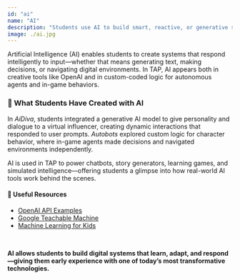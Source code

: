 ```yaml
---
id: "ai"
name: "AI"
description: "Students use AI to build smart, reactive, or generative systems—ranging from conversational bots to self-guided characters in digital spaces."
image: ./ai.jpg
---
```


Artificial Intelligence (AI) enables students to create systems that respond intelligently to input—whether that means generating text, making decisions, or navigating digital environments. In TAP, AI appears both in creative tools like OpenAI and in custom-coded logic for autonomous agents and in-game behaviors.

### 🤖 What Students Have Created with AI

In *AiDiva*, students integrated a generative AI model to give personality and dialogue to a virtual influencer, creating dynamic interactions that responded to user prompts. *Autobots* explored custom logic for character behavior, where in-game agents made decisions and navigated environments independently.

AI is used in TAP to power chatbots, story generators, learning games, and simulated intelligence—offering students a glimpse into how real-world AI tools work behind the scenes.

#### 🔗 Useful Resources

- <a href="https://platform.openai.com/examples" target="_blank" rel="noopener noreferrer">OpenAI API Examples</a>
- <a href="https://teachablemachine.withgoogle.com/" target="_blank" rel="noopener noreferrer">Google Teachable Machine</a>
- <a href="https://machinelearningforkids.co.uk/" target="_blank" rel="noopener noreferrer">Machine Learning for Kids</a>

<br/>

<b>AI allows students to build digital systems that learn, adapt, and respond—giving them early experience with one of today’s most transformative technologies.</b>
